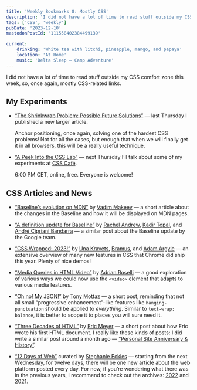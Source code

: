 ```yaml
---
title: 'Weekly Bookmarks 8: Mostly CSS'
description: 'I did not have a lot of time to read stuff outside my CSS comfort zone this week, so, once again, mostly CSS-related links. Also: a small announcement about my experiments!'
tags: ['CSS', 'weekly']
pubDate: '2023-12-10'
mastodonPostId: '111558402384499139'

current:
    drinking: 'White tea with litchi, pineapple, mango, and papaya'
    location: 'At Home'
    music: 'Delta Sleep — Camp Adventure'
---
```


I did not have a lot of time to read stuff outside my CSS comfort zone this week, so, once again, mostly CSS-related links.

## My Experiments

- [“The Shrinkwrap Problem: Possible Future Solutions”](https://kizu.dev/shrinkwrap-problem/) — last Thursday I published a new larger article.

    Anchor positioning, once again, solving one of the hardest CSS problems! Not for all the cases, but enough that when we will finally get it in all browsers, this will be a really useful technique.

- [“A Peek Into the CSS Lab”](https://www.meetup.com/css-cafe/events/297788668/) — next Thursday I’ll talk about some of my experiments at [CSS Café](https://www.meetup.com/css-cafe/).

    6:00 PM CET, online, free. Everyone is welcome!

## CSS Articles and News

- [“Baseline’s evolution on MDN”](https://developer.mozilla.org/en-US/blog/baseline-evolution-on-mdn/) by [Vadim Makeev](https://pepelsbey.dev/) — a short article about the changes in the Baseline and how it will be displayed on MDN pages.

- [“A definition update for Baseline”](https://web.dev/blog/baseline-definition-update) by [Rachel Andrew](https://rachelandrew.co.uk/), [Kadir Topal](https://github.com/atopal), and [André Cipriani Bandarra](https://bandarra.me/) — a similar post about the Baseline update by the Google team.

- [“CSS Wrapped: 2023!”](https://developer.chrome.com/blog/css-wrapped-2023) by [Una Kravets](https://una.im/), [Bramus](https://www.bram.us/), and [Adam Argyle](https://nerdy.dev/) — an extensive overview of many new features in CSS that Chrome did ship this year. Plenty of nice demos!

- [“Media Queries in HTML Video”](https://adrianroselli.com/2023/12/media-queries-in-html-video.html) by [Adrian Roselli](https://adrianroselli.com/) — a good exploration of various ways we could now use the `<video>` element that adapts to various media features.

- [“Oh no! My JSON!”](https://www.tonymottaz.com/blog/oh-no-my-json/) by [Tony Mottaz](https://www.tonymottaz.com/) — a short post, reminding that not all small “progressive enhancement”-like features like `hanging-punctuation` should be applied to _everything_. Similar to `text-wrap: balance`, it is better to scope it to places you will sure need it.

- [“Three Decades of HTML”](https://meyerweb.com/eric/thoughts/2023/12/06/three-decades-of-html/) by [Eric Meyer](https://meyerweb.com/) — a short post about how Eric wrote his first HTML document. I really like these kinds of posts: I did write a similar post around a month ago — [“Personal Site Anniversary & History”](/personal-site-anniversary/).

- [“12 Days of Web”](https://12daysofweb.dev/) curated by [Stephanie Eckles](https://thinkdobecreate.com/) — starting from the next Wednesday, for twelve days, there will be one new article about the web platform posted every day. For now, if you’re wondering what there was in the previous years, I recommend to check out the archives: [2022](https://12daysofweb.dev/2022/) and [2021](https://12daysofweb.dev/2021/).
